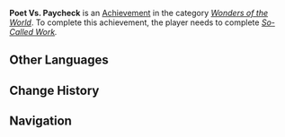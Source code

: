 {{Achievement Infobox
|title        = 
|id           = 84523
|order id     = 4047
|category     = Wonders of the World
|description  = Complete ''So-called Work'' and receive Linling's poetry anthology.
|requirements = Complete ''[[So-Called Work]].''
|primogems    = 5
|tracking     = 
|hidden       = 1
|type         = Commission
}}
'''Poet Vs. Paycheck''' is an [[Achievement]] in the category ''[[Wonders of the World]]''. To complete this achievement, the player needs to complete ''[[So-Called Work]].''
<!--
==Trivia==

==Video Guides==
{{EVT
|video1   = 
|caption1 = 
}}
-->
==Other Languages==
{{Other Languages
|en      = Poet Vs. Paycheck
|zhs     = 梦想与工作，诗与面包
|zhs_rm  = Mèngxiǎng Yǔ Gōngzuò, Shī Yǔ Miànbāo
|zht     = 夢想與工作，詩與麵包
|zht_rm  = Mèngxiǎng Yǔ Gōngzuò, Shī Yǔ Miànbāo
|zh_tl   = Dreams and Work, Poetry and Bread
|ja      = 夢と仕事、詩とパン
|ja_rm   = Yume to Shigoto, Shi to Pan
|ja_tl   = Dreams and Work, Poetry and Bread
|ko      = 꿈과 일, 시와 빵
|ko_rm   = 
|ko_tl   = 
|es      = Sueño y realidad
|es_tl   = 
|fr      = Rêve et réalité
|fr_tl   = Dream and Reality
|ru      = Мечта и работа, стихи и хлеб
|ru_tl   = 
|th      = ความฝันและการทำงาน บทกวีและขนมปัง
|th_rm   = 
|th_tl   = 
|vi      = Bánh mì và hoa hồng
|vi_tl   = 
|de      = Träume und die Realität
|de_tl   = Dreams and the Reality
|id      = Penyair Vs. Gaji
|id_tl   = Poet Vs. Salary
|pt      = Poema X Pagamento
|pt_tl   = 
}}

==Change History==
{{Change History|1.0}}
<!--
==References==
{{Reflist}}
-->
==Navigation==
{{Achievement Navbox|Wonders of the World|Commission}}